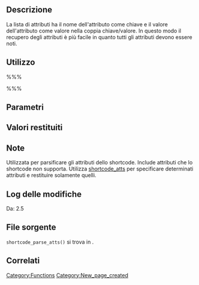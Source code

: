 {{Languages|
{{en|Function Reference/shortcode_parse_atts}}
{{it|Riferimento funzioni/shortcode_parse_atts}}
}}

== Descrizione ==

La lista di attributi ha il nome dell'attributo come chiave e il valore dell'attributo come valore nella coppia chiave/valore. In questo modo il recupero degli attributi è più facile in quanto tutti gli attributi devono essere noti.

== Utilizzo ==

%%%<?php shortcode_parse_atts( $text ); ?>%%%

== Parametri ==

{{it:Parameter|$text|string|Gli argomenti dello shortcode.}}

== Valori restituiti ==

{{it:Return||mixed|Un array con gli attributi e i loro valori, oppure una stringa.}}

== Note ==

Utilizzata per parsificare gli attributi dello shortcode. Include attributi che lo shortcode non supporta. Utilizza [[it:Riferimento_funzioni/shortcode_atts|shortcode_atts]] per specificare determinati attributi e restituire solamente quelli.

== Log delle modifiche ==

Da: 2.5

== File sorgente ==

<tt>shortcode_parse_atts()</tt> si trova in {{Trac|wp-includes/shortcodes.php}}.

== Correlati ==

{{it:Shortcode Tags}}

{{it:Tag Footer}}

[[Category:Functions]]
[[Category:New_page_created]]